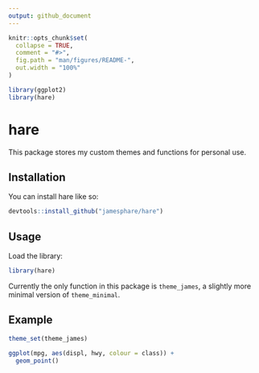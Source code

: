 ```yaml
---
output: github_document
---
```


<!-- README.md is generated from README.Rmd. Please edit that file -->

```r
knitr::opts_chunk$set(
  collapse = TRUE,
  comment = "#>",
  fig.path = "man/figures/README-",
  out.width = "100%"
)

library(ggplot2)
library(hare)
```

# hare

<!-- badges: start -->
<!-- badges: end -->

This package stores my custom themes and functions for personal use.

## Installation

You can install hare like so:

``` r
devtools::install_github("jamesphare/hare")
```

## Usage

Load the library:

``` r
library(hare)
```

Currently the only function in this package is `theme_james`, a slightly more minimal version of `theme_minimal`.

## Example

```r
theme_set(theme_james)

ggplot(mpg, aes(displ, hwy, colour = class)) + 
  geom_point()
```

